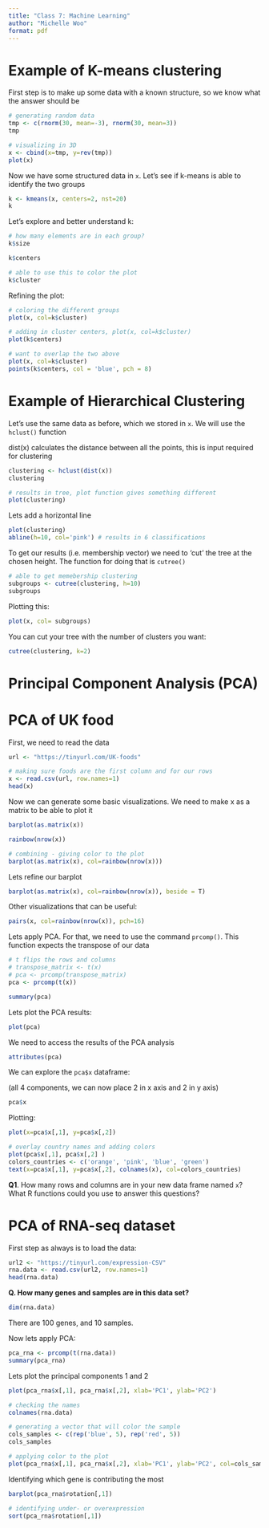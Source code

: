 ```yaml
---
title: "Class 7: Machine Learning"
author: "Michelle Woo"
format: pdf
---
```


# Example of K-means clustering

First step is to make up some data with a known structure, so we know what the answer should be

```r
# generating random data
tmp <- c(rnorm(30, mean=-3), rnorm(30, mean=3))
tmp

# visualizing in 3D
x <- cbind(x=tmp, y=rev(tmp))
plot(x)


```

Now we have some structured data in `x`. Let's see if k-means is able to identify the two groups

```r
k <- kmeans(x, centers=2, nst=20)
k
```

Let's explore and better understand k:

```r
# how many elements are in each group? 
k$size

k$centers

# able to use this to color the plot
k$cluster
```

Refining the plot:

```r
# coloring the different groups
plot(x, col=k$cluster)

# adding in cluster centers, plot(x, col=k$cluster)
plot(k$centers)

# want to overlap the two above
plot(x, col=k$cluster)
points(k$centers, col = 'blue', pch = 8)

```

# Example of Hierarchical Clustering

Let's use the same data as before, which we stored in `x`. We will use the `hclust()` function

dist(x) calculates the distance between all the points, this is input required for clustering

```r
clustering <- hclust(dist(x))
clustering

```

```r
# results in tree, plot function gives something different
plot(clustering)

```

Lets add a horizontal line

```r
plot(clustering)
abline(h=10, col='pink') # results in 6 classifications 

```

To get our results (i.e. membership vector) we need to 'cut' the tree at the chosen height. The function for doing that is `cutree()`

```r
# able to get memebership clustering 
subgroups <- cutree(clustering, h=10)
subgroups

```

Plotting this:

```r
plot(x, col= subgroups)
```

You can cut your tree with the number of clusters you want:

```r
cutree(clustering, k=2)
```

# Principal Component Analysis (PCA) 

# PCA of UK food 

First, we need to read the data

```r
url <- "https://tinyurl.com/UK-foods"

# making sure foods are the first column and for our rows
x <- read.csv(url, row.names=1)
head(x)


```

Now we can generate some basic visualizations. We need to make x as a matrix to be able to plot it

```r
barplot(as.matrix(x))

rainbow(nrow(x))

# combining - giving color to the plot
barplot(as.matrix(x), col=rainbow(nrow(x)))
```

Lets refine our barplot

```r
barplot(as.matrix(x), col=rainbow(nrow(x)), beside = T)
```

Other visualizations that can be useful:

```r
pairs(x, col=rainbow(nrow(x)), pch=16)
```

Lets apply PCA. For that, we need to use the command `prcomp()`. This function expects the transpose of our data

```r
# t flips the rows and columns
# transpose_matrix <- t(x)
# pca <- prcomp(transpose_matrix)
pca <- prcomp(t(x))

summary(pca)
```

Lets plot the PCA results:

```r
plot(pca)
```

We need to access the results of the PCA analysis

```r
attributes(pca)
```

We can explore the `pca$x` dataframe:

(all 4 components, we can now place 2 in x axis and 2 in y axis)

```r
pca$x
```

Plotting:

```r
plot(x=pca$x[,1], y=pca$x[,2])
```

```r
# overlay country names and adding colors 
plot(pca$x[,1], pca$x[,2] )
colors_countries <- c('orange', 'pink', 'blue', 'green')
text(x=pca$x[,1], y=pca$x[,2], colnames(x), col=colors_countries)
```

**Q1**. How many rows and columns are in your new data frame named `x`? What R functions could you use to answer this questions?

# PCA of RNA-seq dataset

First step as always is to load the data:

```r
url2 <- "https://tinyurl.com/expression-CSV"
rna.data <- read.csv(url2, row.names=1)
head(rna.data)
```

**Q. How many genes and samples are in this data set?**

```r
dim(rna.data)
```

There are 100 genes, and 10 samples.

Now lets apply PCA:

```r
pca_rna <- prcomp(t(rna.data))
summary(pca_rna)
```

Lets plot the principal components 1 and 2

```r
plot(pca_rna$x[,1], pca_rna$x[,2], xlab='PC1', ylab='PC2')
```

```r
# checking the names
colnames(rna.data)

# generating a vector that will color the sample
cols_samples <- c(rep('blue', 5), rep('red', 5))
cols_samples

# applying color to the plot
plot(pca_rna$x[,1], pca_rna$x[,2], xlab='PC1', ylab='PC2', col=cols_samples)

```

Identifying which gene is contributing the most

```r
barplot(pca_rna$rotation[,1])
```

```r
# identifying under- or overexpression
sort(pca_rna$rotation[,1])
```
